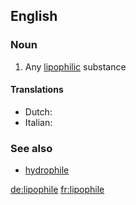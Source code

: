 ==English==

===Noun===
{{en-noun}}

#{{chemistry}} Any [[lipophilic]] substance

====Translations====
{{top}}
* Dutch: {{t-|nl|lipofiel}}
* Italian: {{t-|it|lipofila|f}}
{{mid}}

{{bottom}}

===See also===
*[[hydrophile]]

[[de:lipophile]]
[[fr:lipophile]]
